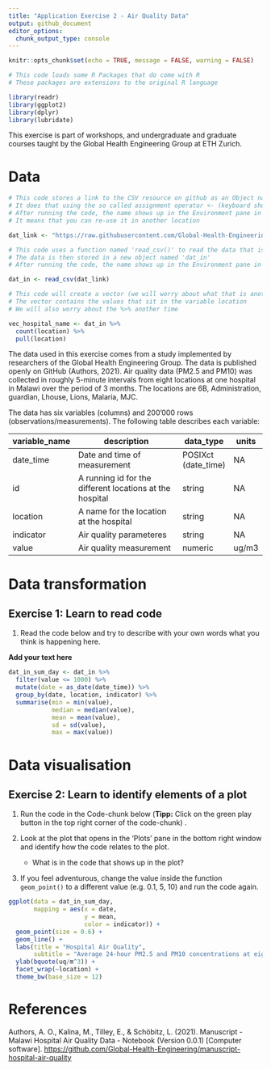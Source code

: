 ```yaml
---
title: "Application Exercise 2 - Air Quality Data"
output: github_document
editor_options: 
  chunk_output_type: console
---
```


```r
knitr::opts_chunk$set(echo = TRUE, message = FALSE, warning = FALSE)
```

```r

# This code loads some R Packages that do come with R
# These packages are extensions to the original R language

library(readr)
library(ggplot2)
library(dplyr)
library(lubridate)

```

This exercise is part of workshops, and undergraduate and graduate courses taught by the Global Health Engineering Group at ETH Zurich.

# Data

```r

# This code stores a link to the CSV resource on github as an Object named 'dat_link'
# It does that using the so called assignment operator <- (keyboard shortcut: Alt + -)
# After running the code, the name shows up in the Environment pane in the top right of window 
# It means that you can re-use it in another location

dat_link <- "https://raw.githubusercontent.com/Global-Health-Engineering/manuscript-hospital-air-quality/main/data/intermediate/malawi-hospitals-air-quality.csv"

# This code uses a function named 'read_csv()' to read the data that is stored in the object dat_link
# The data is then stored in a new object named 'dat_in' 
# After running the code, the name shows up in the Environment pane in the top right of window 

dat_in <- read_csv(dat_link)

# This code will create a vector (we will worry about what that is another time)
# The vector contains the values that sit in the variable location 
# We will also worry about the %>% another time

vec_hospital_name <- dat_in %>% 
  count(location) %>% 
  pull(location)

```

The data used in this exercise comes from a study implemented by researchers of the Global Health Engineering Group. The data is published openly on GitHub (Authors, 2021). Air quality data (PM2.5 and PM10) was collected in roughly 5-minute intervals from eight locations at one hospital in Malawi over the period of 3 months. The locations are 6B, Administration, guardian, Lhouse, Lions, Malaria, MJC.

The data has six variables (columns) and 200'000 rows (observations/measurements). The following table describes each variable:

| variable_name | description                                              | data_type           | units |
|---------------|----------------------------------------------------------|---------------------|-------|
| date_time     | Date and time of measurement                             | POSIXct (date_time) | NA    |
| id            | A running id for the different locations at the hospital | string              | NA    |
| location      | A name for the location at the hospital                  | string              | NA    |
| indicator     | Air quality parameteres                                  | string              | NA    |
| value         | Air quality measurement                                  | numeric             | ug/m3 |

# Data transformation

## Exercise 1: Learn to read code

1.  Read the code below and try to describe with your own words what you think is happening here.

**Add your text here**

```r

dat_in_sum_day <- dat_in %>% 
  filter(value <= 1000) %>% 
  mutate(date = as_date(date_time)) %>% 
  group_by(date, location, indicator) %>% 
  summarise(min = min(value),
            median = median(value),
            mean = mean(value),
            sd = sd(value),
            max = max(value))


```

# Data visualisation

## Exercise 2: Learn to identify elements of a plot

1.  Run the code in the Code-chunk below (**Tipp:** Click on the green play button in the top right corner of the code-chunk) .

2.  Look at the plot that opens in the 'Plots' pane in the bottom right window and identify how the code relates to the plot.

    -   What is in the code that shows up in the plot?

3.  If you feel adventurous, change the value inside the function `geom_point()` to a different value (e.g. 0.1, 5, 10) and run the code again.

```r

ggplot(data = dat_in_sum_day,
       mapping = aes(x = date, 
                     y = mean, 
                     color = indicator)) +
  geom_point(size = 0.6) +
  geom_line() +
  labs(title = "Hospital Air Quality",
       subtitle = "Average 24-hour PM2.5 and PM10 concentrations at eight locations") +
  ylab(bquote(uq/m^3)) +
  facet_wrap(~location) +
  theme_bw(base_size = 12) 

```

# References

Authors, A. O., Kalina, M., Tilley, E., & Schöbitz, L. (2021). Manuscript - Malawi Hospital Air Quality Data - Notebook (Version 0.0.1) [Computer software]. <https://github.com/Global-Health-Engineering/manuscript-hospital-air-quality>
